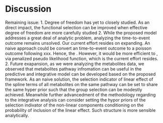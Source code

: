 # Discussion

Remaining issue:
1. Degree of freedom has yet to closely studied. As an direct impact, the functional selection can be improved when effective degree of freedom are more carefully studied
2. While the proposed model addresses a great deal of analytic problem, analyzing the time-to-event outcome remains unsolved. Our current effort resides on expanding. An naive approach could be convert an time-to-event outcome to a poisson outcome following xxx. Hence, the . However, it would be more efficient to , via penalized pseudo likelihood function, which is the current effort resides.
2. Future exapansion, as we were analyzing the metabolites data, we observed that metabolites pathway infromation can be useful in the predictive and integrative model can be developed based on the proposed framework. As an naive solution, the selection indicator of linear effect of the spline terms of all metabolites on the same pathway can be set to share the same hyper prior such that the group selection can be modestly achieved. Meanwhile further advancedment of the methodology regarding to the integrative analysis can consider setting the hypor priors of the selection indivator of the non-linear components conditioning on the probability of inclusion of the linear effect. Such structure is more sensible analytically.

